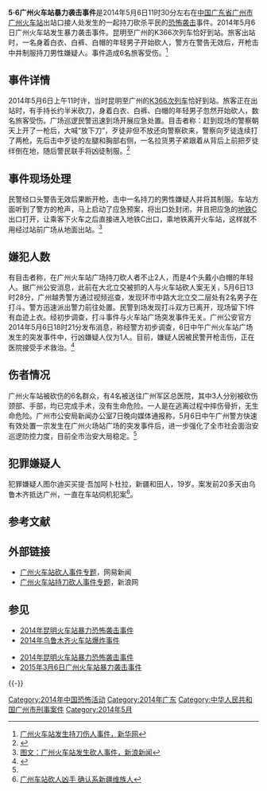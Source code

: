 {{UTC+8}}
{{otheruse|subject=2014年5月6日广州火车站暴力袭击事件|other=2015年3月6日广州火车站暴力袭击事件|2015年3月6日广州火车站暴力袭击事件}}
{{Infobox civilian attack
|title=2014年5月6日广州火车站暴力袭击事件
|image=Guangzhou_Railway_Station_2013.11.16_07-27-58.jpg
|size=300px
|caption=廣州火車站站前廣場
|map=
|map_caption=
|location={{PRC}}[[广东省|广东省]][[广州市|广州市]][[广州火车站|广州火车站]]站前廣場
|date=2014年5月6日
|time=約11:30
|timezone=[[UTC+8|UTC+8]]
|perp=爾迪買買提‧吾加阿卜杜拉
|target=不特定[[平民|平民]]
|motive=
|type=[[恐怖主义|恐怖主义]]
|weapontitle=
|weapons=砍刀
|injuries=6人<ref name="#1">[http://www.chinanews.com/sh/2014/05-07/6145749.shtml 广州火车站突发事件中6名伤者目前均无生命危险，中国新闻网]</ref>
|susperp=
|numpar
|dfen=
}}
'''5·6广州火车站暴力袭击事件'''是2014年5月6日11时30分左右在[[中华人民共和国|中国]][[广东省|广东省]][[广州市|广州市]][[广州火车站|广州火车站]]出站口接人处发生的一起持刀砍杀平民的[[恐怖袭击|恐怖袭击]]事件。2014年5月6日广州火车站发生暴力袭击事件。昆明至广州的K366次列车恰好到站。旅客出站时，一名身着白衣、白裤、白帽的年轻男子开始砍人，警方在警告无效后，开枪击中并制服持刀男性嫌疑人。事件造成6名旅客受伤。<ref>[http://news.xinhuanet.com/local/2014-05/06/c_1110558653.htm 广州火车站发生持刀伤人事件，新华网]</ref>

== 事件详情 ==
2014年5月6日上午11时许，当时昆明至广州的[[K365/364、K366/363次列车|K366次列车]]恰好到站。旅客正在出站时，有手持长约半米砍刀，身着白衣、白裤、白帽的年轻男子忽然开始砍人，数名旅客受伤。广场巡逻民警迅速到场开展应急处置。目击者称：赶到现场的警察朝天上开了一枪后，大喊“放下刀”，歹徒非但不放还向警察砍来，警察向歹徒连续打了两枪，先后击中歹徒的左腿和胸部右侧，一名拉货男子紧跟着从背后上前把歹徒绊倒在地，随后警民联手将凶徒制服。<ref>{{Cite web |url=http://news.163.com/14/0506/12/9RIH3CKN0001124J.html |title=广州火车站4名戴白帽男子持刀砍人 6人被砍伤，网易新闻 |access-date=2014-05-08 |archive-url=https://web.archive.org/web/20140509184519/http://news.163.com/14/0506/12/9RIH3CKN0001124J.html |archive-date=2014-05-09 |dead-url=yes }}</ref>

== 事件现场处理 ==
民警经口头警告无效后果断开枪，击中一名持刀的男性嫌疑人并将其制服。车站方面听到了警方的枪声，马上启动了应急预案，将出口处封闭，并且把应急的[[广州火车站_(地铁)|地铁]]C出口打开，让乘客下火车之后直接进入地铁C出口，乘地铁离开火车站，这样就不用经过站前广场从地面出站。<ref>[http://news.sina.com.cn/o/p/2014-05-07/064030075828.shtml 图文：广州火车站发生砍人事件，新浪新闻]</ref>

== 嫌犯人数 ==
有目击者称，在广州火车站广场持刀砍人者不止2人，而是4个头戴小白帽的年轻人。据广州公安消息，此前在大北立交被抓的人与火车站砍人案无关，5月6日13时28分，广州越秀警方通过视频巡查，发现环市中路大北立交二层处有2名男子在打斗。警方迅速派出警力前往处置。民警到场发现打斗双方已离开，现场留下1件有血迹上衣。经初步调查，打斗事件与火车站广场突发事件无关。广州公安官方2014年5月6日18时21分发布消息，称经警方初步调查，6日中午广州火车站广场发生的突发事件中，行凶嫌疑人仅为1人。目前，嫌疑人因被民警开枪击伤，正在医院接受手术救治。<ref>{{Cite web |url=http://news.163.com/14/0506/18/9RJ71AE600014JB6.html |title=广州警方称行凶嫌疑人仅1人 四伤者无生命危险，网易新闻 |access-date=2014-05-08 |archive-url=https://web.archive.org/web/20140512002732/http://news.163.com/14/0506/18/9RJ71AE600014JB6.html |archive-date=2014-05-12 |dead-url=yes }}</ref>

== 伤者情况 ==
广州火车站被砍伤的6名群众，有4名被送往广州军区总医院，其中3人分别被砍伤颈部、手部，均已完成手术，没有生命危险。一人是在逃离过程中摔伤骨折，无生命危险。广州市公安局新闻办公室7日晚向媒体通报称，5月6日中午广州警方快速有效处置一宗发生在广州火场站广场的突发事件后，进一步强化了全市社会面治安巡逻防控力度，目前全市治安大局稳定。<ref name="#1"/>

== 犯罪嫌疑人 ==
犯罪嫌疑人图尔迪买买提‧吾加阿卜杜拉，新疆和田人，19岁。案发前20多天由乌鲁木齐抵达广州，一直在车站伺机犯案<ref>[http://news.creaders.net/china/2014/05/09/1378810.html 广州车站砍人凶手 确认系新疆维族人]</ref>。

== 参考文献 ==
{{Reflist|2}}

== 外部链接 ==
* [http://news.163.com/smart/0/912/1.html 广州火车站砍人事件专题]，网易新闻
* [http://gd.sina.com.cn/news/zt/gzkr0506/index.shtml 广州火车站持刀砍人事件专题]，新浪网

== 参见 ==
* [[2014年昆明火车站暴力恐怖袭击事件|2014年昆明火车站暴力恐怖袭击事件]]
* [[2014年乌鲁木齐火车站爆炸事件|2014年乌鲁木齐火车站爆炸事件]]

* [[2014年昆明火车站暴力恐怖袭击事件|2014年昆明火车站暴力恐怖袭击事件]]
* [[2015年3月6日广州火车站暴力袭击事件|2015年3月6日广州火车站暴力袭击事件]]
{{-}}
{{新疆问题}}
{{Subject bar
|portal1 = 恐怖主義
|portal2 = 中华人民共和国
}}

[[Category:2014年中国恐怖活动|Category:2014年中国恐怖活动]]
[[Category:2014年广东|Category:2014年广东]]
[[Category:中华人民共和国广州市刑事案件|Category:中华人民共和国广州市刑事案件]]
[[Category:2014年5月|Category:2014年5月]]